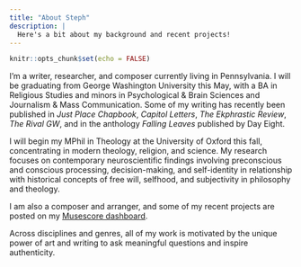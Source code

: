 ```yaml
---
title: "About Steph"
description: |
  Here's a bit about my background and recent projects!
---
```


```r
knitr::opts_chunk$set(echo = FALSE)
```

I'm a writer, researcher, and composer currently living in Pennsylvania. I will be graduating from George Washington University this May, with a BA in Religious Studies and minors in Psychological & Brain Sciences and Journalism & Mass Communication. Some of my writing has recently been published in *Just Place Chapbook*, *Capitol Letters*, *The Ekphrastic Review*, *The Rival GW*, and in the anthology *Falling Leaves* published by Day Eight.

I will begin my MPhil in Theology at the University of Oxford this fall, concentrating in modern theology, religion, and science. My research focuses on contemporary neuroscientific findings involving preconscious and conscious processing, decision-making, and self-identity in relationship with historical concepts of free will, selfhood, and subjectivity in philosophy and theology.

I am also a composer and arranger, and some of my recent projects are posted on my [Musescore dashboard](https://musescore.com/user/4910116/sheetmusic).

Across disciplines and genres, all of my work is motivated by the unique power of art and writing to ask meaningful questions and inspire authenticity.
